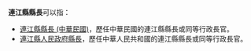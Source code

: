 '''連江縣縣長'''可以指：
*[[連江縣縣長_(中華民國)|連江縣縣長 (中華民國)]]，歷任中華民國的連江縣縣長或同等行政長官。
*[[連江縣人民政府縣長|連江縣人民政府縣長]]，歷任中華人民共和國的連江縣縣長或同等行政長官。
{{Disambiguation|Cat=五字亞洲相關消歧義}}